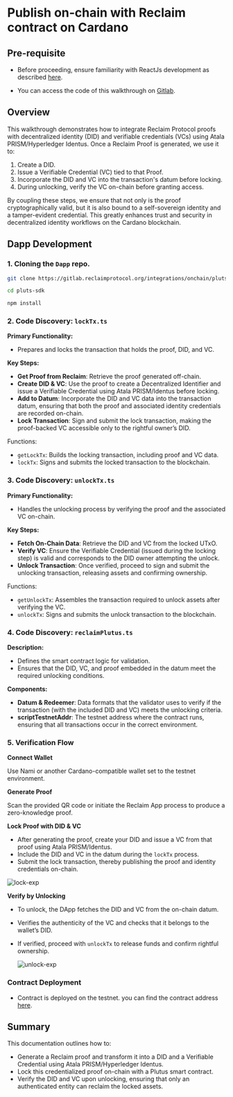 
# Publish on-chain with Reclaim contract on Cardano

## Pre-requisite

- Before proceeding, ensure familiarity with ReactJs development as described
  [here](/js/frontend-example).

- You can access the code of this walkthrough on [Gitlab](https://gitlab.reclaimprotocol.org/integrations/onchain/pluts-sdk).

## Overview

This walkthrough demonstrates how to integrate Reclaim Protocol proofs with decentralized identity (DID) and verifiable credentials (VCs) using Atala PRISM/Hyperledger Identus. Once a Reclaim Proof is generated, we use it to:

1. Create a DID.
2. Issue a Verifiable Credential (VC) tied to that Proof.
3. Incorporate the DID and VC into the transaction's datum before locking.
4. During unlocking, verify the VC on-chain before granting access.

By coupling these steps, we ensure that not only is the proof cryptographically valid, but it is also bound to a self-sovereign identity and a tamper-evident credential. This greatly enhances trust and security in decentralized identity workflows on the Cardano blockchain.

## Dapp Development

<Steps>

### 1. Cloning the `Dapp` repo.

```bash
git clone https://gitlab.reclaimprotocol.org/integrations/onchain/pluts-sdk

cd pluts-sdk

npm install
```

### 2. Code Discovery: `lockTx.ts`

**Primary Functionality:**

- Prepares and locks the transaction that holds the proof, DID, and VC.

**Key Steps:**

- **Get Proof from Reclaim**: Retrieve the proof generated off-chain.
- **Create DID & VC**: Use the proof to create a Decentralized Identifier and issue a Verifiable Credential using Atala PRISM/Identus before locking.
- **Add to Datum**: Incorporate the DID and VC data into the transaction datum, ensuring that both the proof and associated identity credentials are recorded on-chain.
- **Lock Transaction**: Sign and submit the lock transaction, making the proof-backed VC accessible only to the rightful owner’s DID.

Functions:

- `getLockTx`: Builds the locking transaction, including proof and VC data.
- `lockTx`: Signs and submits the locked transaction to the blockchain.

### 3. Code Discovery: `unlockTx.ts`

**Primary Functionality:**

- Handles the unlocking process by verifying the proof and the associated VC on-chain.

**Key Steps:**

- **Fetch On-Chain Data**: Retrieve the DID and VC from the locked UTxO.
- **Verify VC**: Ensure the Verifiable Credential (issued during the locking step) is valid and corresponds to the DID owner attempting the unlock.
- **Unlock Transaction**: Once verified, proceed to sign and submit the unlocking transaction, releasing assets and confirming ownership.

Functions:

- `getUnlockTx`: Assembles the transaction required to unlock assets after verifying the VC.
- `unlockTx`: Signs and submits the unlock transaction to the blockchain.

### 4. Code Discovery: `reclaimPlutus.ts`

**Description:**

- Defines the smart contract logic for validation.
- Ensures that the DID, VC, and proof embedded in the datum meet the required unlocking conditions.

**Components:**

- **Datum & Redeemer**: Data formats that the validator uses to verify if the transaction (with the included DID and VC) meets the unlocking criteria.
- **scriptTestnetAddr**: The testnet address where the contract runs, ensuring that all transactions occur in the correct environment.

### 5. Verification Flow

**Connect Wallet**

Use Nami or another Cardano-compatible wallet set to the testnet environment.

**Generate Proof**

Scan the provided QR code or initiate the Reclaim App process to produce a zero-knowledge proof.

**Lock Proof with DID & VC**

- After generating the proof, create your DID and issue a VC from that proof using Atala PRISM/Identus.
- Include the DID and VC in the datum during the `lockTx` process.
- Submit the lock transaction, thereby publishing the proof and identity credentials on-chain.

![lock-exp](/cardano/lock.jpg)

**Verify by Unlocking**

- To unlock, the DApp fetches the DID and VC from the on-chain datum.
- Verifies the authenticity of the VC and checks that it belongs to the wallet’s DID.
- If verified, proceed with `unlockTx` to release funds and confirm rightful ownership.

  ![unlock-exp](/cardano/unlock.jpg)

</Steps>

### Contract Deployment

- Contract is deployed on the testnet. you can find the contract address [here](https://preprod.cardanoscan.io/address/addr_test1wzv5v4jx3xaz4nlgp6j6juw707huauprhfdkst66mlh0fcsgk7uvw).

## Summary

This documentation outlines how to:

- Generate a Reclaim proof and transform it into a DID and a Verifiable Credential using Atala PRISM/Hyperledger Identus.
- Lock this credentialized proof on-chain with a Plutus smart contract.
- Verify the DID and VC upon unlocking, ensuring that only an authenticated entity can reclaim the locked assets.
